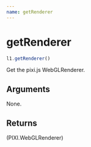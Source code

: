 ```yaml
---
name: getRenderer
---
```


# getRenderer

```js
l1.getRenderer()
```

Get the pixi.js WebGLRenderer.

## Arguments

None.

## Returns

(PIXI.WebGLRenderer)
